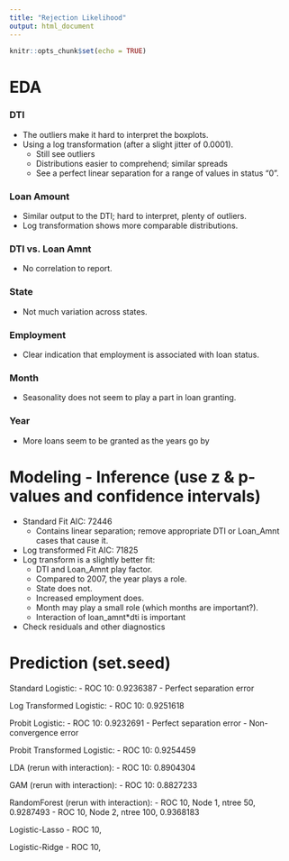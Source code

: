 ```yaml
---
title: "Rejection Likelihood"
output: html_document
---
```


```r
knitr::opts_chunk$set(echo = TRUE)
```

# EDA

### DTI
- The outliers make it hard to interpret the boxplots. 
- Using a log transformation (after a slight jitter of 0.0001).
  - Still see outliers
  - Distributions easier to comprehend; similar spreads
  - See a perfect linear separation for a range of values in status "0".

### Loan Amount
- Similar output to the DTI; hard to interpret, plenty of outliers.
- Log transformation shows more comparable distributions.

### DTI vs. Loan Amnt
- No correlation to report.

### State
- Not much variation across states.

### Employment
- Clear indication that employment is associated with loan status.

### Month
- Seasonality does not seem to play a part in loan granting.

### Year
- More loans seem to be granted as the years go by








# Modeling - Inference (use z & p-values and confidence intervals)
- Standard Fit AIC: 72446
  - Contains linear separation; remove appropriate DTI or Loan_Amnt cases that cause it.
- Log transformed Fit AIC: 71825
- Log transform is a slightly better fit:
  - DTI and Loan_Amnt play factor.
  - Compared to 2007, the year plays a role.
  - State does not.
  - Increased employment does.
  - Month may play a small role (which months are important?).
  - Interaction of loan_amnt*dti is important
- Check residuals and other diagnostics


# Prediction (set.seed)
Standard Logistic: 
  - ROC 10: 0.9236387
  - Perfect separation error

Log Transformed Logistic: 
  - ROC 10: 0.9251618

Probit Logistic: 
  - ROC 10: 0.9232691
  - Perfect separation error
  - Non-convergence error

Probit Transformed Logistic:
  - ROC 10: 0.9254459
  
LDA (rerun with interaction):
  - ROC 10: 0.8904304

GAM (rerun with interaction): 
  - ROC 10: 0.8827233

RandomForest (rerun with interaction):
  - ROC 10, Node 1, ntree 50, 0.9287493
  - ROC 10, Node 2, ntree 100, 0.9368183
  
Logistic-Lasso
  - ROC 10, 
  
Logistic-Ridge
  - ROC 10, 
